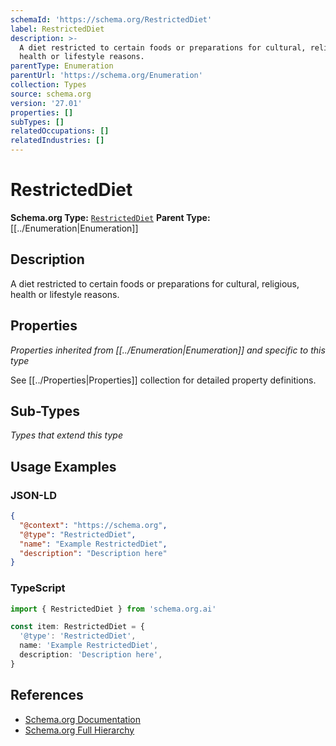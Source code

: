 ```yaml
---
schemaId: 'https://schema.org/RestrictedDiet'
label: RestrictedDiet
description: >-
  A diet restricted to certain foods or preparations for cultural, religious,
  health or lifestyle reasons.
parentType: Enumeration
parentUrl: 'https://schema.org/Enumeration'
collection: Types
source: schema.org
version: '27.01'
properties: []
subTypes: []
relatedOccupations: []
relatedIndustries: []
---
```

# RestrictedDiet

**Schema.org Type:** [`RestrictedDiet`](https://schema.org/RestrictedDiet)
**Parent Type:** [[../Enumeration|Enumeration]]

## Description

A diet restricted to certain foods or preparations for cultural, religious, health or lifestyle reasons.

## Properties

*Properties inherited from [[../Enumeration|Enumeration]] and specific to this type*

See [[../Properties|Properties]] collection for detailed property definitions.

## Sub-Types

*Types that extend this type*

## Usage Examples

### JSON-LD

```json
{
  "@context": "https://schema.org",
  "@type": "RestrictedDiet",
  "name": "Example RestrictedDiet",
  "description": "Description here"
}
```

### TypeScript

```typescript
import { RestrictedDiet } from 'schema.org.ai'

const item: RestrictedDiet = {
  '@type': 'RestrictedDiet',
  name: 'Example RestrictedDiet',
  description: 'Description here',
}
```

## References

- [Schema.org Documentation](https://schema.org/RestrictedDiet)
- [Schema.org Full Hierarchy](https://schema.org/docs/full.html)
